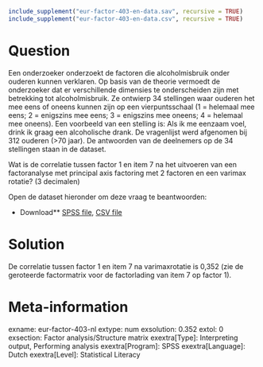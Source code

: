 ```r
include_supplement("eur-factor-403-en-data.sav", recursive = TRUE)
include_supplement("eur-factor-403-en-data.csv", recursive = TRUE)
```

Question
========
Een onderzoeker onderzoekt de factoren die alcoholmisbruik onder ouderen kunnen verklaren. Op basis van de theorie vermoedt de onderzoeker dat er verschillende dimensies te onderscheiden zijn met betrekking tot alcoholmisbruik. Ze ontwierp 34 stellingen waar ouderen het mee eens of oneens kunnen zijn op een vierpuntsschaal (1 = helemaal mee eens; 2 = enigszins mee eens; 3 = enigszins mee oneens; 4 = helemaal mee oneens). Een voorbeeld van een stelling is: Als ik me eenzaam voel, drink ik graag een alcoholische drank. De vragenlijst werd afgenomen bij 312 ouderen (>70 jaar). De antwoorden van de deelnemers op de 34 stellingen staan in de dataset.

Wat is de correlatie tussen factor 1 en item 7 na het uitvoeren van een factoranalyse met principal axis factoring met 2 factoren en een varimax rotatie? (3 decimalen)

Open de dataset hieronder om deze vraag te beantwoorden:

* Download** [SPSS file](eur-factor-403-en-data.sav), [CSV file](eur-factor-403-en-data.csv)


Solution
========
De correlatie tussen factor 1 en item 7 na varimaxrotatie is 0,352 (zie de geroteerde factormatrix voor de factorlading van item 7 op factor 1).

Meta-information
================
exname: eur-factor-403-nl
extype: num
exsolution: 0.352
extol: 0
exsection: Factor analysis/Structure matrix
exextra[Type]: Interpreting output, Performing analysis
exextra[Program]: SPSS
exextra[Language]: Dutch
exextra[Level]: Statistical Literacy

